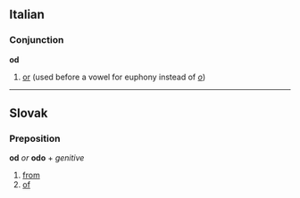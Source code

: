 ==Italian==
===Conjunction===
'''od'''

#[[or]] (used before a vowel for euphony instead of ''[[o#Italian|o]]'')
----
== Slovak ==
=== Preposition ===
'''od''' ''or'' '''odo''' + ''genitive''
# [[from]]
# [[of]]